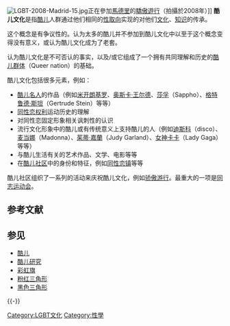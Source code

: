 {{unreferenced|time=2019-08-24T01:47:03+00:00}}
{{noteTA
|G1=Show
}}
{{LGBT sidebar}}
[[File:LGBT-2008-Madrid-15.jpg|thumb]]正在參加[[馬德里|馬德里]]的[[驕傲遊行|驕傲遊行]]（拍攝於2008年）]]
'''酷儿文化'''是指[[酷儿|酷儿]]人群通过他们相同的[[性取向|性取向]]实现的对他们[[文化|文化]]、[[知识|知识]]的传承。

这个概念是有争议性的。认为太多的酷儿并不参加到酷儿文化中以至于这个概念变得没有意义，或认为酷儿文化成为了老套。

认为酷儿文化是不可否认的事实，以及/或它组成了一个拥有共同理解和历史的[[酷儿群体|酷儿群体]]（Queer nation）的基础。

酷儿文化包括很多元素，例如：
*[[著名同性恋和双性恋人士列表|酷儿名人]]的作品（例如[[米开朗基罗|米开朗基罗]]、[[奥斯卡·王尔德|奥斯卡·王尔德]]、[[莎孚|莎孚]]（Sappho）、[[格特鲁德·斯坦|格特鲁德·斯坦]]（Gertrude Stein）等等）
*[[同性恋权利|同性恋权利]]运动历史的理解
*对同性恋固定形象相关讽刺性的认识
*流行文化形象中的酷儿或有传统意义上支持酷儿的人（例如[[迪斯科|迪斯科]]（disco）、[[麦当娜|麦当娜]]（Madonna）、[[茱蒂·嘉蘭|茱蒂·嘉蘭]]（Judy Garland）、[[女神卡卡|女神卡卡]]（Lady Gaga）等等）
*与酷儿生活有关的艺术作品、文学、电影等等
*在[[同性恋社区|酷儿社区]]中的身份和特征，例如[[同性恋镇|同性恋镇]]等等

酷儿社区组织了一系列的活动来庆祝酷儿文化，例如[[骄傲游行|骄傲游行]]。最重大的一项是[[同志运动会|同志运动会]]。

== 参考文献 ==
{{Reflist}}

== 参见 ==
{{Portal box|LGBT}}
*[[酷儿|酷儿]]
*[[酷儿研究|酷儿研究]]
*[[彩虹旗_(LGBT)|彩虹旗]]
*[[粉红三角形|粉红三角形]]
*[[黑色三角形|黑色三角形]]

{{-}}
{{性別和性身份}}

[[Category:LGBT文化|Category:LGBT文化]]
[[Category:性學|Category:性學]]

{{LGBT-stub}}